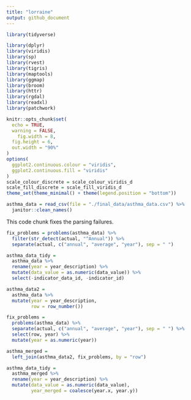 ```yaml
---
title: "lorraine"
output: github_document
---
```


```r
library(tidyverse)

library(dplyr)
library(viridis)
library(sp)
library(rvest)
library(tigris)
library(maptools)
library(ggmap)
library(broom)
library(httr)
library(rgdal)
library(readxl)
library(patchwork)

knitr::opts_chunk$set(
  echo = TRUE,
  warning = FALSE,
	fig.width = 8, 
  fig.height = 6,
  out.width = "90%"
)
options(
  ggplot2.continuous.colour = "viridis",
  ggplot2.continuous.fill = "viridis"
)
scale_colour_discrete = scale_colour_viridis_d
scale_fill_discrete = scale_fill_viridis_d
theme_set(theme_minimal() + theme(legend.position = "bottom"))
```

```r
asthma_data = read_csv(file = "./final_data/asthma_data.csv") %>%
  janitor::clean_names()
```

This code chunk fixes the parsing failures.

```r
fix_problems = problems(asthma_data) %>%
  filter(str_detect(actual, "^Annual")) %>%
  separate(actual, c("annual", "average", "year"), sep = " ")
```

```r
asthma_data_tidy = 
  asthma_data %>%
  rename(year = year_description) %>%
  mutate(data_value = as.numeric(data_value)) %>%
  select(-indicator_data_id, -indicator_id)
```

```r
asthma_data2 = 
  asthma_data %>%
  mutate(year = year_description, 
         row = row_number())
```

```r
fix_problems = 
  problems(asthma_data) %>%
  separate(actual, c("annual", "average", "year"), sep = " ") %>%
  select(row, year) %>%
  mutate(year = as.numeric(year))
```

```r
asthma_merged =
  left_join(asthma_data2, fix_problems, by = "row")
```

```r
asthma_data_tidy = 
  asthma_merged %>%
  rename(year = year_description) %>%
  mutate(data_value = as.numeric(data_value), 
         year_merged = coalesce(year.x, year.y))
```


